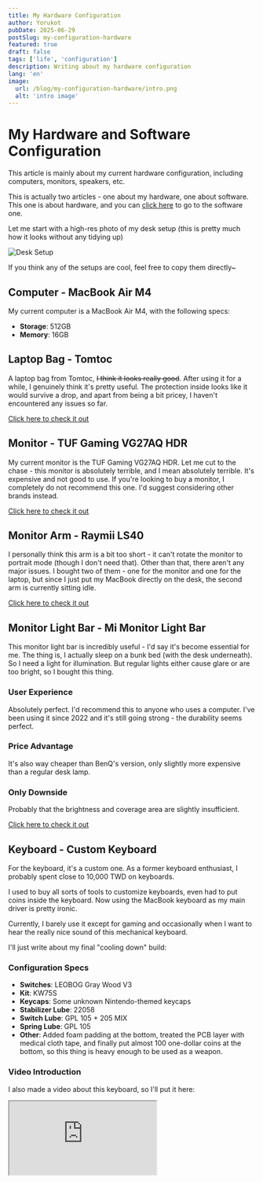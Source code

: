 ```yaml
---
title: My Hardware Configuration
author: Yorukot
pubDate: 2025-06-29
postSlug: my-configuration-hardware
featured: true
draft: false
tags: ['life', 'configuration']
description: Writing about my hardware configuration
lang: 'en'
image:
  url: /blog/my-configuration-hardware/intro.png
  alt: 'intro image'
---
```


# My Hardware and Software Configuration

This article is mainly about my current hardware configuration, including computers, monitors, speakers, etc.

This is actually two articles - one about my hardware, one about software. This one is about hardware, and you can [click here](/en/blog/my-configuration-software/) to go to the software one.

Let me start with a high-res photo of my desk setup (this is pretty much how it looks without any tidying up)

![Desk Setup](/blog/my-configuration-hardware/desk-setup.png)

If you think any of the setups are cool, feel free to copy them directly~

## Computer - MacBook Air M4

My current computer is a MacBook Air M4, with the following specs:

- **Storage**: 512GB
- **Memory**: 16GB

## Laptop Bag - Tomtoc

A laptop bag from Tomtoc, ~~I think it looks really good~~. After using it for a while, I genuinely think it's pretty useful. The protection inside looks like it would survive a drop, and apart from being a bit pricey, I haven't encountered any issues so far.

[Click here to check it out](https://www.tomtoc.com.tw/a14b02h-13mbp2016)

## Monitor - TUF Gaming VG27AQ HDR

My current monitor is the TUF Gaming VG27AQ HDR. Let me cut to the chase - this monitor is absolutely terrible, and I mean absolutely terrible. It's expensive and not good to use. If you're looking to buy a monitor, I completely do not recommend this one. I'd suggest considering other brands instead.

[Click here to check it out](https://www.asus.com/tw/displays-desktops/monitors/tuf-gaming/tuf-gaming-vg27aq/)

## Monitor Arm - Raymii LS40

I personally think this arm is a bit too short - it can't rotate the monitor to portrait mode (though I don't need that). Other than that, there aren't any major issues. I bought two of them - one for the monitor and one for the laptop, but since I just put my MacBook directly on the desk, the second arm is currently sitting idle.

[Click here to check it out](https://store.raymii.com.tw/products/raymii-ls40-aluminum-monitor-arm)

## Monitor Light Bar - Mi Monitor Light Bar

This monitor light bar is incredibly useful - I'd say it's become essential for me. The thing is, I actually sleep on a bunk bed (with the desk underneath). So I need a light for illumination. But regular lights either cause glare or are too bright, so I bought this thing.

### User Experience

Absolutely perfect. I'd recommend this to anyone who uses a computer. I've been using it since 2022 and it's still going strong - the durability seems perfect.

### Price Advantage

It's also way cheaper than BenQ's version, only slightly more expensive than a regular desk lamp.

### Only Downside

Probably that the brightness and coverage area are slightly insufficient.

[Click here to check it out](https://www.mi.com/tw/product/mi-computer-monitor-light-bar/)

## Keyboard - Custom Keyboard

For the keyboard, it's a custom one. As a former keyboard enthusiast, I probably spent close to 10,000 TWD on keyboards.

I used to buy all sorts of tools to customize keyboards, even had to put coins inside the keyboard. Now using the MacBook keyboard as my main driver is pretty ironic.

Currently, I barely use it except for gaming and occasionally when I want to hear the really nice sound of this mechanical keyboard.

I'll just write about my final "cooling down" build:

### Configuration Specs

- **Switches**: LEOBOG Gray Wood V3
- **Kit**: KW75S
- **Keycaps**: Some unknown Nintendo-themed keycaps
- **Stabilizer Lube**: 22058
- **Switch Lube**: GPL 105 + 205 MIX
- **Spring Lube**: GPL 105
- **Other**: Added foam padding at the bottom, treated the PCB layer with medical cloth tape, and finally put almost 100 one-dollar coins at the bottom, so this thing is heavy enough to be used as a weapon.

### Video Introduction

I also made a video about this keyboard, so I'll put it here:

<iframe
  src="https://www.youtube.com/embed/4iQG4aDgDxE"
  allowfullscreen/>

## Mouse - Logitech G304

I've been using this mouse for almost 3 years now. Honestly, I don't really like it that much, but I just make do with it. Plus, after switching to MacBook, my mouse usage has decreased significantly.

### Main Drawbacks

- Needs battery changes - it often runs out of power while I'm using it
- After using it for a while, the matte surface seems to have worn off, it gets greasy very easily, and I have to wipe it down every few minutes

[Click here to check it out](https://store.logitech.tw/products/g304)

## Speakers - Logitech Z200

For speakers, although I've done some research on audio-related stuff, I honestly consider myself to have wooden ears - I can't really tell the difference. I think these speakers are decent enough, and I haven't encountered any major issues so far.

[Click here to check it out](https://store.logitech.tw/products/z200-多媒體音箱2色)

## Over-ear Headphones - ROG STRIX GO 3.5mm

For over-ear headphones, I came across someone selling this at a pretty low price on Shopee, so I bought it.

### Usage Review

- **Sound Quality**: The sound quality is pretty terrible (audibly terrible)
- **Microphone**: As for the microphone, I don't use it often so I won't comment on it

If you're considering headphones, I really don't recommend this one, but it's still been with me for almost 3 years now.

[Click here to check it out](https://rog.asus.com/tw/headsets-audio/headsets/3-5mm-headsets/rog-strix-go-core-model/)

## Bluetooth Earbuds - Liberty 4 NC

I've used a ton of Bluetooth earbuds (at least 7 pairs), so I have some experience with these things. Honestly, I don't think this one is the best.

### Detailed Review

- **Sound Quality**: I think the sound quality is pretty good. But sound quality is very subjective, so I'd suggest finding somewhere to try them out in person
- **Noise Cancellation**: This one actually focuses on noise cancellation - supposedly second only to flagship models. I'm not really that into noise cancellation, so my impression is just that it works, nothing more to say
- **Comfort**: I have to say the comfort is pretty bad. Maybe my ear shape isn't suitable - they often get loose while wearing them, sometimes even falling out
- **Battery Life**: Battery life is excellent - probably the best among all the earbuds I've used. I can go from 7 AM to evening and still have battery, though I'm not playing audio the whole time

Overall, I think they're decent, but if you're thinking of buying them, this wouldn't be my first recommendation.

[Click here to check it out](https://www.soundcore.com.tw/products/liberty-4-nc?)

## Microphone - RAZER Seiren Mini

I've been using this microphone for at least 3 years now. Overall, I think it's good - the kind I'd recommend to others.

### Usage Review

- **Sound Quality**: I think the sound quality suits my voice pretty well, and there isn't too much background noise overall
- **Practicality**: The only downside I'd mention is that it doesn't have a physical mute button. I think they should add one (the newer version has it)

### Summary

This microphone is really good and worth its price. If you're buying one, I'd recommend the V3 - it has an additional physical button for muting. Don't underestimate this feature - it's incredibly useful. Hardware mute is definitely better than software mute, especially when you might get ganked at any moment.

[Click here to check it out](https://www.razer.com/mena-en/streaming-microphones/razer-seiren-mini)

## Phone - Oppo Reno5

Uh, I've been using this phone for a while now. Simply put, it doesn't crash and meets my general needs. But I **absolutely** do not recommend you buy this thing (even less than the over-ear headphones).

I bought it for around 12,000 TWD initially, and I'm kinda thinking about switching to Google Pixel recently.

BTW, this thing's recent updates even have ads in the official software - I'm seriously done with it.

[Click here to check it out](https://www.oppo.com/tw/smartphones/series-reno/reno5/specs)

---

That's about it for the hardware section. If you think there's anything else I should introduce to help you get to know me better, feel free to comment below.
